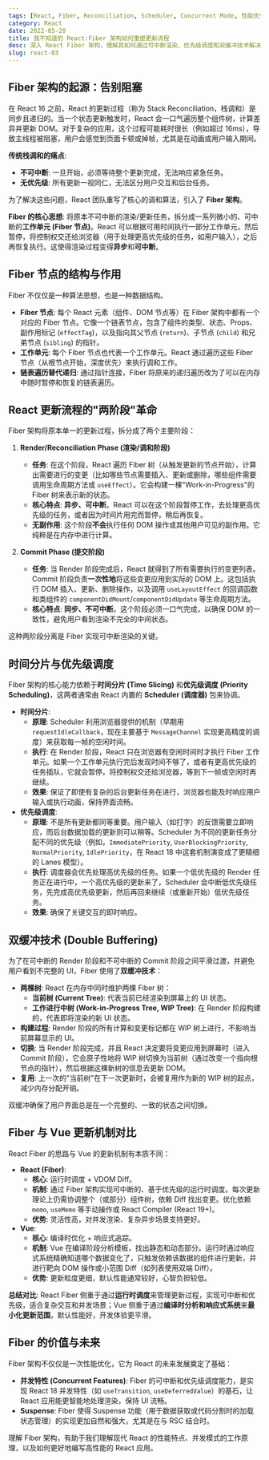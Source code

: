 ```yaml
---
tags: [React, Fiber, Reconciliation, Scheduler, Concurrent Mode, 性能优化]
category: React
date: 2022-05-20
title: 我不知道的 React:Fiber 架构如何重塑更新流程
desc: 深入 React Fiber 架构，理解其如何通过可中断渲染、优先级调度和双缓冲技术解决旧版 React 的性能瓶颈，并开启并发特性。
slug: react-03
---
```


## Fiber 架构的起源：告别阻塞

在 React 16 之前，React 的更新过程（称为 Stack Reconciliation，栈调和）是同步且递归的。当一个状态更新触发时，React 会一口气遍历整个组件树，计算差异并更新 DOM。对于复杂的应用，这个过程可能耗时很长（例如超过 16ms），导致主线程被阻塞，用户会感觉到页面卡顿或掉帧，尤其是在动画或用户输入期间。

**传统栈调和的痛点**: 
- **不可中断**: 一旦开始，必须等待整个更新完成，无法响应紧急任务。
- **无优先级**: 所有更新一视同仁，无法区分用户交互和后台任务。

为了解决这些问题，React 团队重写了核心的调和算法，引入了 **Fiber 架构**。

**Fiber 的核心思想**: 将原本不可中断的渲染/更新任务，拆分成一系列微小的、可中断的**工作单元 (Fiber 节点)**。React 可以根据可用时间执行一部分工作单元，然后暂停，将控制权交还给浏览器（用于处理更高优先级的任务，如用户输入），之后再恢复执行。这使得渲染过程变得**异步**和**可中断**。

## Fiber 节点的结构与作用

Fiber 不仅仅是一种算法思想，也是一种数据结构。

- **Fiber 节点**: 每个 React 元素（组件、DOM 节点等）在 Fiber 架构中都有一个对应的 Fiber 节点。它像一个链表节点，包含了组件的类型、状态、Props、副作用标记 (`effectTag`)，以及指向其父节点 (`return`)、子节点 (`child`) 和兄弟节点 (`sibling`) 的指针。
- **工作单元**: 每个 Fiber 节点也代表一个工作单元。React 通过遍历这些 Fiber 节点（从根节点开始，深度优先）来执行调和工作。
- **链表遍历替代递归**: 通过指针连接，Fiber 将原来的递归遍历改为了可以在内存中随时暂停和恢复的链表遍历。

## React 更新流程的"两阶段"革命

Fiber 架构将原本单一的更新过程，拆分成了两个主要阶段：

1.  **Render/Reconciliation Phase (渲染/调和阶段)**
    *   **任务**: 在这个阶段，React 遍历 Fiber 树（从触发更新的节点开始），计算出需要进行的变更（比如哪些节点需要插入、更新或删除，哪些组件需要调用生命周期方法或 `useEffect`）。它会构建一棵"Work-in-Progress"的 Fiber 树来表示新的状态。
    *   **核心特点**: **异步、可中断**。React 可以在这个阶段暂停工作，去处理更高优先级的任务，或者因为时间片用完而暂停，稍后再恢复。
    *   **无副作用**: 这个阶段**不会**执行任何 DOM 操作或其他用户可见的副作用。它纯粹是在内存中进行计算。

2.  **Commit Phase (提交阶段)**
    *   **任务**: 当 Render 阶段完成后，React 就得到了所有需要执行的变更列表。Commit 阶段负责**一次性地**将这些变更应用到实际的 DOM 上。这包括执行 DOM 插入、更新、删除操作，以及调用 `useLayoutEffect` 的回调函数和类组件的 `componentDidMount`/`componentDidUpdate` 等生命周期方法。
    *   **核心特点**: **同步、不可中断**。这个阶段必须一口气完成，以确保 DOM 的一致性，避免用户看到渲染不完全的中间状态。

这种两阶段分离是 Fiber 实现可中断渲染的关键。

## 时间分片与优先级调度

Fiber 架构的核心能力依赖于**时间分片 (Time Slicing)** 和**优先级调度 (Priority Scheduling)**，这两者通常由 React 内置的 **Scheduler (调度器)** 包来协调。

- **时间分片**: 
    *   **原理**: Scheduler 利用浏览器提供的机制（早期用 `requestIdleCallback`，现在主要基于 `MessageChannel` 实现更高精度的调度）来获取每一帧的空闲时间。
    *   **执行**: 在 Render 阶段，React 只在浏览器有空闲时间时才执行 Fiber 工作单元。如果一个工作单元执行完后发现时间不够了，或者有更高优先级的任务插队，它就会暂停，将控制权交还给浏览器，等到下一帧或空闲时再继续。
    *   **效果**: 保证了即使有复杂的后台更新任务在进行，浏览器也能及时响应用户输入或执行动画，保持界面流畅。
- **优先级调度**: 
    *   **原理**: 不是所有更新都同等重要。用户输入（如打字）的反馈需要立即响应，而后台数据加载的更新则可以稍等。Scheduler 为不同的更新任务分配不同的优先级（例如，`ImmediatePriority`, `UserBlockingPriority`, `NormalPriority`, `IdlePriority`，在 React 18 中这套机制演变成了更精细的 Lanes 模型）。
    *   **执行**: 调度器会优先处理高优先级的任务。如果一个低优先级的 Render 任务正在进行中，一个高优先级的更新来了，Scheduler 会中断低优先级任务，先完成高优先级更新，然后再回来继续（或重新开始）低优先级任务。
    *   **效果**: 确保了关键交互的即时响应。

## 双缓冲技术 (Double Buffering)

为了在可中断的 Render 阶段和不可中断的 Commit 阶段之间平滑过渡，并避免用户看到不完整的 UI，Fiber 使用了**双缓冲技术**：

- **两棵树**: React 在内存中同时维护两棵 Fiber 树：
    - **当前树 (Current Tree)**: 代表当前已经渲染到屏幕上的 UI 状态。
    - **工作进行中树 (Work-in-Progress Tree, WIP Tree)**: 在 Render 阶段构建的，代表即将渲染的新 UI 状态。
- **构建过程**: Render 阶段的所有计算和变更标记都在 WIP 树上进行，不影响当前屏幕显示的 UI。
- **切换**: 当 Render 阶段完成，并且 React 决定要将变更应用到屏幕时（进入 Commit 阶段），它会原子性地将 WIP 树切换为当前树（通过改变一个指向根节点的指针），然后根据这棵新树的信息去更新 DOM。
- **复用**: 上一次的"当前树"在下一次更新时，会被复用作为新的 WIP 树的起点，减少内存分配开销。

双缓冲确保了用户界面总是在一个完整的、一致的状态之间切换。

## Fiber 与 Vue 更新机制对比

React Fiber 的思路与 Vue 的更新机制有本质不同：

- **React (Fiber)**:
    - **核心**: 运行时调度 + VDOM Diff。
    - **机制**: 通过 Fiber 架构实现可中断的、基于优先级的运行时调度。每次更新理论上仍需协调整个（或部分）组件树，依赖 Diff 找出变更。优化依赖 `memo`, `useMemo` 等手动操作或 React Compiler (React 19+)。
    - **优势**: 灵活性高，对并发渲染、复杂异步场景支持更好。
- **Vue**: 
    - **核心**: 编译时优化 + 响应式追踪。
    - **机制**: Vue 在编译阶段分析模板，找出静态和动态部分。运行时通过响应式系统精确知道哪个数据变化了，只触发依赖该数据的组件进行更新，并进行靶向 DOM 操作或小范围 Diff（如列表使用双端 Diff）。
    - **优势**: 更新粒度更细，默认性能通常较好，心智负担较低。

**总结对比**: React Fiber 侧重于通过**运行时调度**来管理更新过程，实现可中断和优先级，适合复杂交互和并发场景；Vue 侧重于通过**编译时分析和响应式系统**来**最小化更新范围**，默认性能好，开发体验更平滑。

## Fiber 的价值与未来

Fiber 架构不仅仅是一次性能优化，它为 React 的未来发展奠定了基础：

- **并发特性 (Concurrent Features)**: Fiber 的可中断和优先级调度能力，是实现 React 18 并发特性（如 `useTransition`, `useDeferredValue`）的基石，让 React 应用能更智能地处理渲染，保持 UI 流畅。
- **Suspense**: Fiber 使得 Suspense 功能（用于数据获取或代码分割时的加载状态管理）的实现更加自然和强大，尤其是在与 RSC 结合时。

理解 Fiber 架构，有助于我们理解现代 React 的性能特点、并发模式的工作原理，以及如何更好地编写高性能的 React 应用。